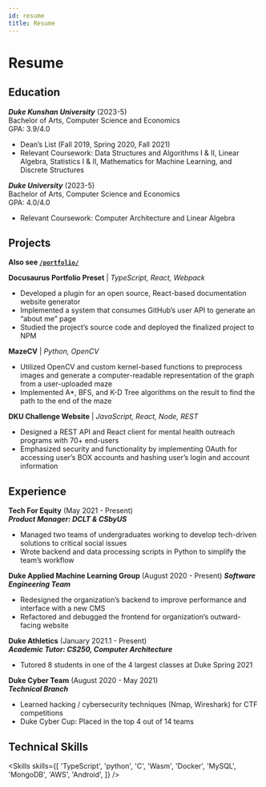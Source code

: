 ```yaml
---
id: resume
title: Resume
---
```


# Resume

## Education

_**Duke Kunshan University**_	(2023-5)  
Bachelor of Arts, Computer Science and Economics    
GPA: 3.9/4.0
- Dean’s List (Fall 2019, Spring 2020, Fall 2021)
- Relevant Coursework: Data Structures and Algorithms I & II, Linear Algebra, Statistics I & II, Mathematics for
 Machine Learning, and Discrete Structures

_**Duke University**_   (2023-5)    
Bachelor of Arts, Computer Science and Economics    
GPA: 4.0/4.0
- Relevant Coursework: Computer Architecture and Linear Algebra


## Projects

**Also see [`/portfolio/`](https://silva-nick.github.io/portfolio/)**

**Docusaurus Portfolio Preset** | _TypeScript, React, Webpack_

- Developed a plugin for an open source, React-based documentation website generator
- Implemented a system that consumes GitHub’s user API to generate an “about me” page
- Studied the project’s source code and deployed the finalized project to NPM

**MazeCV** | _Python, OpenCV_

- Utilized OpenCV and custom kernel-based functions to preprocess images and generate a computer-readable representation of the graph from a user-uploaded maze
- Implemented A\*, BFS, and K-D Tree algorithms on the result to find the path to the end of the maze

**DKU Challenge Website** | _JavaScript, React, Node, REST_

- Designed a REST API and React client for mental health outreach programs with 70+ end-users
- Emphasized security and functionality by implementing OAuth for accessing user’s BOX accounts and hashing user’s login and account information

## Experience

**Tech For Equity** (May 2021 - Present)    
_**Product Manager: DCLT & CSbyUS**_

- Managed two teams of undergraduates working to develop tech-driven solutions to critical social issues
- Wrote backend and data processing scripts in Python to simplify the team’s workflow

**Duke Applied Machine Learning Group** (August 2020 - Present) 
_**Software Engineering Team**_

- Redesigned the organization’s backend to improve performance and interface with a new CMS
- Refactored and debugged the frontend for organization’s outward-facing website

**Duke Athletics** (January 2021.1 - Present)   
_**Academic Tutor: CS250, Computer Architecture**_

- Tutored 8 students in one of the 4 largest classes at Duke Spring 2021

**Duke Cyber Team** (August 2020 - May 2021)    
_**Technical Branch**_

- Learned hacking / cybersecurity techniques (Nmap, Wireshark) for CTF competitions
- Duke Cyber Cup: Placed in the top 4 out of 14 teams

## Technical Skills


<Skills
  skills={[
    'TypeScript',
    'python',
    'C',
    'Wasm',
    'Docker',
    'MySQL',
    'MongoDB',
    'AWS',
    'Android',
  ]}
/>

